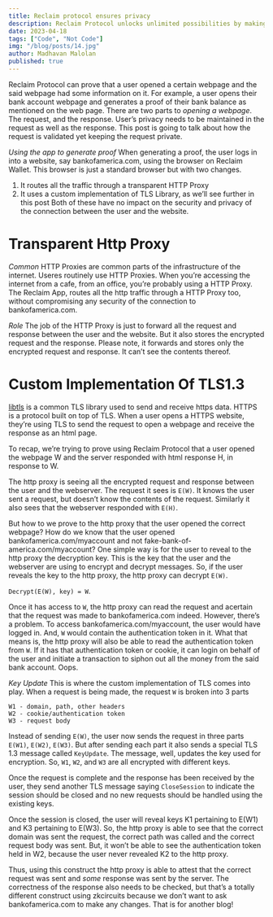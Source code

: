 ---
title: Reclaim protocol ensures privacy
description: Reclaim Protocol unlocks unlimited possibilities by making HTTPS verifiable in zero knowledge.
date: 2023-04-18
tags: ["Code", "Not Code"]
img: "/blog/posts/14.jpg"
author: Madhavan Malolan
published: true
---

Reclaim Protocol can prove that a user opened a certain webpage and the said webpage had some information on it. For example, a user opens their bank account webpage and generates a proof of their bank balance as mentioned on the web page. There are two parts to _opening a webpage_. The request, and the response. User’s privacy needs to be maintained in the request as well as the response. This post is going to talk about how the request is validated yet keeping the request private.

_Using the app to generate proof_ When generating a proof, the user logs in into a website, say bankofamerica.com, using the browser on Reclaim Wallet. This browser is just a standard browser but with two changes.

1.  It routes all the traffic through a transparent HTTP Proxy
2.  It uses a custom implementation of TLS Library, as we’ll see further in this post Both of these have no impact on the security and privacy of the connection between the user and the website.

# Transparent Http Proxy

_Common_ HTTP Proxies are common parts of the infrastructure of the internet. Useres routinely use HTTP Proxies. When you’re accessing the internet from a cafe, from an office, you’re probably using a HTTP Proxy. The Reclaim App, routes all the http traffic through a HTTP Proxy too, without compromising any security of the connection to bankofamerica.com.

_Role_ The job of the HTTP Proxy is just to forward all the request and response between the user and the website. But it also stores the encrypted request and the response. Please note, it forwards and stores only the encrypted request and response. It can’t see the contents thereof.

# Custom Implementation Of TLS1.3

[libtls](https://www.npmjs.com/package/node-tls) is a common TLS library used to send and receive https data. HTTPS is a protocol built on top of TLS. When a user opens a HTTPS website, they’re using TLS to send the request to open a webpage and receive the response as an html page.

To recap, we’re trying to prove using Reclaim Protocol that a user opened the webpage W and the server responded with html response H, in response to W.

The http proxy is seeing all the encrypted request and response between the user and the webserver. The request it sees is `E(W)`. It knows the user sent a request, but doesn’t know the contents of the request. Similarly it also sees that the webserver responded with `E(H)`.

But how to we prove to the http proxy that the user opened the correct webpage? How do we know that the user opened bankofamerica.com/myaccount and not fake-bank-of-america.com/myaccount? One simple way is for the user to reveal to the http proxy the decryption key. This is the key that the user and the webserver are using to encrypt and decrypt messages. So, if the user reveals the key to the http proxy, the http proxy can decrypt `E(W)`.

`Decrypt(E(W), key) = W`.

Once it has access to `W`, the http proxy can read the request and acertain that the request was made to bankofamerica.com indeed. However, there’s a problem. To access bankofamerica.com/myaccount, the user would have logged in. And, `W` would contain the authentication token in it. What that means is, the http proxy will also be able to read the authentication token from `W`. If it has that authentication token or cookie, it can login on behalf of the user and initiate a transaction to siphon out all the money from the said bank account. Oops.

_Key Update_ This is where the custom implementation of TLS comes into play. When a request is being made, the request `W` is broken into 3 parts

```
W1 - domain, path, other headers
W2 - cookie/authentication token
W3 - request body
```

Instead of sending `E(W)`, the user now sends the request in three parts `E(W1)`, `E(W2)`, `E(W3)`. But after sending each part it also sends a special TLS 1.3 message called `KeyUpdate`. The message, well, updates the key used for encryption. So, `W1`, `W2`, and `W3` are all encrypted with different keys.

Once the request is complete and the response has been received by the user, they send another TLS message saying `CloseSession` to indicate the session should be closed and no new requests should be handled using the existing keys.

Once the session is closed, the user will reveal keys K1 pertaining to E(W1) and K3 pertaining to E(W3). So, the http proxy is able to see that the correct domain was sent the request, the correct path was called and the correct request body was sent. But, it won’t be able to see the authentication token held in W2, because the user never revealed K2 to the http proxy.

Thus, using this construct the http proxy is able to attest that the correct request was sent and _some_ response was sent by the server. The correctness of the response also needs to be checked, but that’s a totally different construct using zkcircuits because we don’t want to ask bankofamerica.com to make any changes. That is for another blog!
